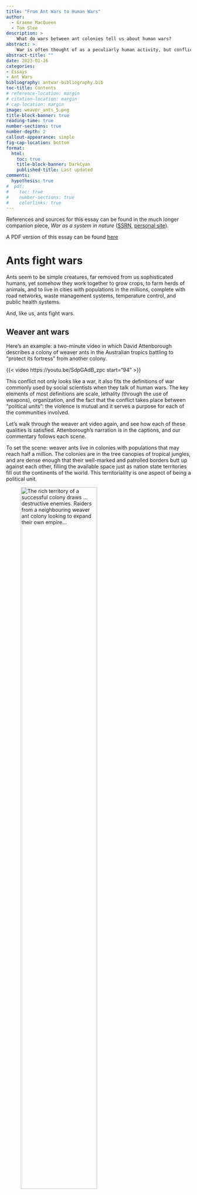 ```yaml
---
title: "From Ant Wars to Human Wars"
author: 
  - Graeme MacQueen
  - Tom Slee
description: >
    What do wars between ant colonies tell us about human wars?
abstract: >
    War is often thought of as a peculiarly human activity, but conflicts between ant colonies are just as much "wars" as those between nation states. We justify this claim and explore some of its implications. Most concretely, ant wars cast doubt on the idea -- particularly prominent among US military theorists -- that war and peace are just poles on a spectrum of conflict, and that thinking of war and peace as separate domains is outdated and naive.
abstract-title: ""
date: 2023-01-16
categories:
- Essays
- Ant Wars
bibliography: antwar-bibliography.bib
toc-title: Contents
# reference-location: margin
# citation-location: margin
# cap-location: margin
image: weaver_ants_5.png
title-block-banner: true
reading-time: true
number-sections: true
number-depth: 2
callout-appearance: simple
fig-cap-location: bottom
format:
  html: 
    toc: true
    title-block-banner: DarkCyan
    published-title: Last updated
comments:
  hypothesis: true
#  pdf:
#    toc: true
#    number-sections: true
#    colorlinks: true
---
```


::: {.callout-note appearance="simple"}
References and sources for this essay can be found in the much longer companion piece, *War as a system in nature* ([SSRN](https://papers.ssrn.com/sol3/papers.cfm?abstract_id=4262518 "SSRN version of War as a System in Nature"), [personal site](https://tomslee.github.io/essays/2022-12-antwar/ "personal site")).
:::

::: {.content-visible when-format="html"}
::: {.callout-note appearance="simple"}
A PDF version of this essay can be found [here](./antwars.pdf)
:::
:::

# Ants fight wars

Ants seem to be simple creatures, far removed from us sophisticated humans, yet somehow they work together to grow crops, to farm herds of animals, and to live in cities with populations in the millions, complete with road networks, waste management systems, temperature control, and public health systems.

And, like us, ants fight wars.

## Weaver ant wars

Here's an example: a two-minute video in which David Attenborough describes a colony of weaver ants in the Australian tropics battling to "protect its fortress" from another colony.

{{< video https://youtu.be/SdpGAdB_zpc start="94" >}}

This conflict not only looks like a war, it also fits the definitions of war commonly used by social scientists when they talk of human wars. The key elements of most definitions are scale, lethality (through the use of weapons), organization, and the fact that the conflict takes place between "political units": the violence is mutual and it serves a purpose for each of the communities involved.

Let's walk through the weaver ant video again, and see how each of these qualities is satisfied. Attenborough's narration is in the captions, and our commentary follows each scene.

To set the scene: weaver ants live in colonies with populations that may reach half a million. The colonies are in the tree canopies of tropical jungles, and are dense enough that their well-marked and patrolled borders butt up against each other, filling the available space just as nation state territories fill out the continents of the world. This territorialilty is one aspect of being a political unit.

![The rich territory of a successful colony draws ... destructive enemies. Raiders from a neighbouring weaver ant colony looking to expand their own empire...](weaver_ants_1.png){#fig-weaver-ants-1 width="70%"}

@fig-weaver-ants-1 shows ants from one colony intentionally crossing the border into the territory of another in a coordinated fashion. (We will come back to that word "intention".) Here is the first indication of organized violence.

![Invaders are quickly spotted! The guard releases pheromones to alert the rest of the colony.](weaver_ants_2.png){#fig-weaver-ants-2 width="70%"}

@fig-weaver-ants-2 shows how the weaver ants of the home colony are organized to play specialized roles. Specialization is even built into their bodies. The queen has a special role as the layer of eggs, but even though they are all half-sisters there are two distinct sizes of worker ant. The "minors" mainly look after the brood, while the "majors", which are twice as big and sometimes called "soldiers", carry out other tasks. Older major ants act as border guards. Again, these are all aspects of organization, one of the characteristics of war.

![They stream out of the nest to defend their home...](weaver_ants_3.png){#fig-weaver-ants-3 width="70%"}

@fig-weaver-ants-3 shows communication at work, another aspect of organization. The guard's pheromone signal alerts other ants, "recruiting" them to defend the colony in a form of efficient and effective purposeful communication between different groups of ants within the colony.

![If the home defences fail, the colony will be wiped out!](weaver_ants_4.png){#fig-weaver-ants-4 width="70%"}

In her 2021 book *War: How Conflict Shaped Us*, historian Margaret MacMillan says that wars are distinguished from bar fights by their scale. In narrating @fig-weaver-ants-4, Attenborough tells us that the colony might be wiped out. That's the potential for, and sometimes the reality of, hundreds of thousands of deaths -- surely enough to qualify as "mass" violence.

![Some of the defenders deploy their most potent weapon. They squirt formic acid. The stinging liquid halts the invaders in their tracks.](weaver_ants_5.png){#fig-weaver-ants-5 width="70%"}

@fig-weaver-ants-5 brings us to weapons. Ant weapons differ from human weapons in that they are part of the body rather than being a prosthetic device. Still, this targeted adaptation equips the ant with the ability to inflict damage on multiple enemies, at a distance. The level of lethality at work is enough that we would agree with Attenborough when he calls these adaptations "weapons".

![And now the home guard can go on the offensive.](weaver_ants_6.png){#fig-weaver-ants-6 width="70%"}

One not-so-obvious component of definitions of war is that the violence (or at least the potential for it) is *mutual*. One-sided violence in the ant world is usually called predation: war takes [between]{.underline} political units. In @fig-weaver-ants-6, the home guard goes on the offensive. The organized violence in this conflict is indeed mutual.

![Home and territory are secure once again. A colony may lose many workers in defence of its home, but their sacrifice helps safeguard the next generation.](weaver_ants_7.png){#fig-weaver-ants-7 width="70%"}

For decades, the late E. O. Wilson and Bert Holldobler were the foremost authorities in the study of ants. They wrote that "The colony is the unit of meaning in the lives of ants. The workers' loyalty to it is nearly total", and in @fig-weaver-ants-7 we see worker ants that have died for the greater good and for the future of the colony. Surely these colonies count as political units.

In short, this weaver ant conflict has all the makings of what we would call a war.

## Other ant wars

There are about 20,000 species of ants in the world, so there's no one form of ant war. But weaver ants are not the only ones to engage in conflicts that fit this definition of a war. Here are some other ant wars

-   In the temperate climes of Europe, wood ants form colonies which, like weaver ants in the tropics, expand until they border on each other. During winter the wood ants hibernate and boundaries between the colonies become blurred. In the spring they fight until boundaries are re-established, after which they commonly live side by side for the rest of the summer. The spring battles may be mere skirmishes, but in some cases they lead to the destruction of one colony, with the victorious colony using the bodies of vanquished ants as food to build up their nutritional stores after the winter.

-   In the 19th century, Argentine ants were accidentally exported around the world on ships, and they have settled in so well in their new homes that they have established what are called "supercolonies", with thousands of nests, thousands of queens, and up to a trillion workers. There is a massive supercolony in California, which stretches from the Bay Area down to San Diego. But near San Diego it borders another colony where a war between the two is in progress, which has killed millions of ants each month for the last hundred years. By number of casualties, it is more deadly than any other known war.

-   In the tropics of the Americas, Leafcutter ants construct the most sophisticated of all ant societies. Their colonies have a single queen and are maintained by several different castes of worker ant of massively different sizes, which practise an elaborate form of fungus farming (see @fig-leafcutter-ants). They fight nearby colonies, but they also have to fight off invading colonies of army ants, which don't maintain a static nest but maraud through the jungle as a column of hundreds of thousands of ants on the move. Leafcutters adopt different tactics depending on the enemy: when fighting other leafcutter ant colonies, minor workers do most of the fighting, but when army ants invade it is the majors who play the most important roles.

![Two leafcutter ants of the genus *Atta*. Credit: Kathy & sam from Beaverton OR, USA, CC BY 2.0 <https://creativecommons.org/licenses/by/2.0>, via Wikimedia Commons](Hitchiking_leafcutter_ant.png){#fig-leafcutter-ants width="70%"}

One difference between ant wars and human wars is that all human wars are between members of the same species, but some ant wars, like those between the leafcutters and army ants, are between different species. Is this still a war? If you watched the *Lord of the Rings* and didn't complain about the phrase "the War of the Ring", you've already accepted the principle. Perhaps it makes sense to think of inter-species ant wars as "asymmetric warfare" between armies using different technologies and resource bases, like that carried out in Afghanistan over the last 20 years.

# Asking questions about wars

As epigraph to Chapter 1 of her book "War", Margaret MacMillan chose a quotation from Frederic Manning: "War is waged by men; not by beasts, or by gods. It is a peculiarly human activity." She goes on to say that (p xi): "War raises fundamental questions about what it is to be human and about the essence of human society". The idea that war is uniquely human, and tied to our humanity, is widespread, but ants show that war is not a "peculiarly human activity".

Still, it is fair to ask "so what?" Isn't ant war just a curiosity? A surface similarity? After all, when we think about human wars, we do not seek simply to classify events as "war" or "not-war". We want to answer urgent questions, like: how do wars come about? what effects do wars have? how can wars be avoided or limited? how are wars won and lost? Addressing these questions leads us inevitably to the worlds of international relations, social institutions, human history, ethics, human nature, the nation state, technological innovation, law, diplomacy, and more. Aren't these, as MacMillan suggests, uniquely human topics?

So here is the next point we wish to make: *all those questions we ask about human wars can be asked of ant wars too, and the answers are not so different*. We will go through a list of topics, but as preface we'd like to highlight two themes that run through all of them.

The first is that any study of ants encourages a "system viewpoint" of war. The causes and effects of particular wars are not of as much interest when we look at ants. In ants, there is an ecosystem and there are inhabitants, and these generate particular forms of ant society, and in some ant species these societies periodically engage in and are shaped by wars. Instead of thinking about causes and effects, the focus is on the co-evolution of war and other aspects of ant societies: wars are just one aspect of a bigger system. This approach is not unheard of among those who study human war of course: think of historian and sociologist Charles Tilly's aphorism "War made the state and the state made war", but the perspective of war as a system is more obvious in the world of insects.

The second theme is a perspective of "convergent evolution" between ant and human societies. Here we don't mean a biological determinism, but evolution in a broader sense. Here is a beautiful paragraph by Canadian author Ronald Wright, invoked by John Gowdy and Lisi Krall writing about the origins of ants' ultrasocial behaviour:

> What took place in the early 1500s was truly exceptional, something that had never happened before and never will again. Two cultural experiments, running in isolation for 15,000 years or more, at last came face to face. Amazingly, after all that time, each could recognize the other's institutions. When Cortés landed in Mexico he found roads, canals, cities, palaces, schools, law courts, markets, irrigation works, kings, priests, temples, peasants, artisans, armies, astronomers, merchants, sports, theatre, art, music, and books. High civilization, differing in detail but alike in essentials, had evolved independently on both sides of the earth.

The similarities between Tenochtitlán and Madrid were not just metaphors or similes. The two are examples of a single thing -- a city -- which has developed independently, and is hosted in, different societies. A common underlying dynamic generates similar outcomes even in these two different environments. So, we would argue, war is a single thing: a system that has developed independently, hosted in both ant and human societies.

With those themes in mind, let's take a tour around the study of war. Approaches to understanding war take place at three levels: the international system of nation states, the nature of the states that make up this system, and the nature of the individuals that make up those states.

## The international relations of ant colonies

### Ant colonies are neo-realist states

We start at the level of the international system of states, and with the neo-realist perspective. This is one of several schools of thought in international relations. It treats the international system as anarchic, in the sense that there is no governing authority. It also treats each state as a black box (ignoring any internal structure) and as a "rational" actor pursuing its own self-interest in a utility-maximizing game-theoretic sense, acting in the face of incomplete information about the intentions and resources of other states.

To return to the weaver ants: here is an anarchic ecosystem of colonies, with no governing authority. Unencumbered by domestic politics or moral considerations, they act of out self-interest, with survival as the only metric of success. Ant colonies -- or at least the colonies of territorial ants such as weaver ants -- are the ultimate neo-realist nation state.

Does it make any sense to think of ant colonies as rational actors? After all, neo-realist nation states (or their leadership) take decisions, and weigh the costs and benefits of their actions. A "strategy" at the level of a nation state is the result of some form of deliberation, and of course ant colonies have no such deliberative qualities, no leadership to decide on a strategy, and no hierarchy to implement it. Yet ant colonies do arrive at similar behaviour even though they may travel along a different path. It has been known since the work of evolutionary biologist John Maynard Smith that many results of game theory can be achieved via two approaches: so-called rational decision making or evolutionary strategies. So there is no contradiction in saying that ant colonies act as rational agents despite their lack of ability to reflect and decide.

Weaver ants may tell us something about the outcomes of neo-realist strategies. In defending their boundaries and developing a capacity for armed response, weaver ant colonies adopt a strategy of deterrence, following the old human adage "if you want peace, prepare for war". But they also show the limitations of this adage: when a colony dies, or when particularly favourable conditions lead to population growth, wars break out, and they may be dramatic. Deterrence-based peace persists only in conjunction with occasional outbreaks of war, otherwise the investments in preserving deterrence-based peace are wasteful. We can think of individual ant wars as occasional changes in the state of an underlying war system: from a cold state, characterized by military preparedness, to a hot state of active war, the change being precipitated by a shock to the ecosystem.

### Ants are diplomats

Wars are costly events, and not to be undertaken lightly even by unsentimental neo-realist states. After a brutal war, even the victor may be left weakened and vulnerable. While the international system of human nation states may be anarchic, and while the intentions of other states may be uncertain, communication between states and intelligence gathering combine to help avoid unnecessary wars, and to avoid the unintentional escalation of small conflicts into all-out war.

Ants do not sit at tables and draft treaties, but they do communicate with the effect of avoiding or minimizing wars.

Weaver ants ensure that everyone knows where territories start and end in what looks like the outcome of a diplomatic agreement. The marking and patrolling of boundaries is accompanied by a strip between colonies that may become a "no ant land" which both colonies actively avoid.

There are other strategies too. Australian meat ants live in nests near eucalyptus trees, ranging in population from 10,000 to over 300,000 ants. When they encounter ants from other colonies, they raise their gaster (hind end) and posture aggressively, but rarely engage in violence. This signalling is not only individual: meat ants also gather around their food trees and engage in collective displays to warn off potential enemies. Like military exercises, these displays serve to demonstrate strength. As such, they help to solve boundary disputes and clarify each colony's territory without the cost of conflict.

Even more dramatic are the "honeypot ants" of the southern US. They live in colonies with foraging areas that often overlap, leading to disputes about control over the food source. To resolve these disputes, honeypot ants stage "tournaments", in which hundreds of individual ants square off in contested zones and stage one-on-one confrontations, each of which last between ten and thirty seconds. These tournaments may last several days, with posturing and pushing but little or no serious fighting. ("The ants challenge one another back and forth across the disputed field in the manner of medieval knights, one on one.")

Bert Holldobler, who observed this behaviour, argues that these contests enable each colony to assess the size and strength of the opposing colony. The tournament may decide which colony holds the resource, without too much violence. But we should not idealize these diplomatic efforts: if one colony concludes that it has superiority in numbers at a scale of ten to one or more, it may invade and destroy the weaker colony, carrying off worker ants and brood to their own colony.

## War and ant society

The middle level of analysis is at the level of the individual state: its politics, its economics, and its social structure.

### The military industrial complex

We have already quoted the aphorism that "War made the state and the state made war", which captures the way that, over time, war has both shaped and been shaped by the organization of individual societies.

For ants, war is one of the forces driving the formation of new "castes", a term which has been used for a long time, for better or worse, to describe the development of distinct types within a single colony. Among the workers, who are all female, the most common types are minor and major, with differing body size and other specialized physical attributes. The difference in size between minor and major nestmates reaches an apex in marauder ants, where the major ants may weigh five hundred times more than a minor, and where the minor may ride on the head of the major.

Consider three ant species of the genus *Camponotus*, which live in the southern United States and are subject to predatory raids by army ants. One species responds to raids by evacuating the nest, the other two respond by fighting. All three species have "major" and "minor" castes, but in the one that flees the majors are only slightly larger than the minors. In those that fight, the majors are much larger.

Size is not the only specialization that has developed: some species of ants have also developed weapon technologies. The weaver ants have their formic spreays, other species have specialized mandibles, stings, foams. Some ants even use chemicals that induce panic in a whole colony: a weapon of mass destruction. There are defenses too, such as the biomineral armour that enhances the strength of the exoskeleton in leafcutter ants. Several species in south-east Asia, including one called *Colobopsis explodens*, have developed a dramatic technology: some minor workers have two large two glands filled with toxic secretions. During combat these ants contract their abdominal muscles and literally explode, in a kamikaze act, spreading deadly secretions onto the foe.

There is a symbiotic nature to the species's investment in technology and their tendency to engage in war that mirrors the military industrial complex: those who fight will develop weapons, but equally, those who invest in weapons are the ones that fight. Across humans and ants, war has accompanied changes in society, developing increasingly specialized roles and communication techniques, changing the relationships among members of society.

### Culture wars

Sociology shows how nation states maintain political cohesion during the trauma of warfare by developing and promoting a culture of national identity. Nations develop a clear sense of who is part of the nation and who is not: an *in-group/out-group separation*. Patriotic discourses of common origin and shared blood relationship are common (terms like "motherland") even when there is no historical or material basis for it. During a war, each side may produce propaganda to emphasize how different "we" are from "them".

To return to the weaver ants: the colonies are too big for any kind of personal identification, so how do they know which ants to fight? The cue lies in the waxy surface of the hard outer cuticle. When ants meet, they touch each other with antennas and sense a "cuticular hydrocarbon" or CHC profile. The CHC profile is sometimes called an "odour" although the sense involved is somewhere between taste, scent, and touch.

The largest supercolonies of the Argentine ant may have a million nests, and spread over thousands of kilometers. Move a"Large Colony" Argentine ant 800 kilometres from San Francisco to San Diego and she will still be "home", accepted by surrounding ants. On the other hand, move an ant a few centimetres across an invisible (to humans) border in the outskirts of San Diego, and she will probably be killed by the members of the neighbouring Lake Hodges colony.

For decades it was thought that this cohesion of purpose among colony members was explained by kin selection. The most prominent proponent of that idea was the late E.O. Wilson, whose book *Sociobiology* became controversial for arguing that the same logic shaped human societies. What's less well known is that Wilson later led a countercharge among biologists and questioned his own theories, saying that even in ants, kin selection is not enough to explain the behaviour entomologists were observing.

His alternative idea is that natural selection may operate at the level of the colony -- the "superorganism" -- rather than the individual ant. If that's correct, then the CHC profile serves not only as a marker of identity but also defines it, and is actively maintained through exchange throughout the members of a colony. The colony is making a cultural investment in maintaining a common identity among its members: it is developing a social infrastructure of cohesion.

Nothing of what we say here depends on any particular evolutionary theory, we are just describing what entomologists observe, but the possibility that ant evolve cultures is one that seems compelling to me.

## The psychology of ant war

Finally we go to the level of the individual. Human societies have historically separated warlike behaviour from peacetime behaviour: the rules and norms of war are different to those of peacetime. The pheromones used by ants to recruit and mobilize an army is also a trigger that sets off warlike behaviour on the part of individual ants: as in humans, there are two domains of behaviour.

While the psychology of the human warrior has a long and deep history, essentially nothing is told of the experiences of ants. Do they have experiences at all? Here the practice of entomologists borrowing terminology from human wars comes to a halt. The contrast is dramatic. Self-sacrifice in human war is seen as an expression of bravery and nobility sufficient to prompt some of our most universal and challenging stories of what it means to be human. The same action carried out by ants is simply "stereotyped behaviour" with no implications of "intent" or internal states.

We are told, for example, that "one fire-ant worker straggling close by is enough to trigger a violent response" in the woodland ant: a cue and a stereotyped response. But the response evoked may be quite complex. The worker ant, having encountered the fire-ant and identified it, (i) touches it to acquire its odour; (ii) lays down a chemical trail; (iii) rushes up to nestmates one at a time as she hurries back to the nest. Then, as part of this same sequence of actions, both "soldiers" (majors) and ordinary workers quickly attack the enemy and kill it, after which they search the area for further members of the fire-ant nest. This may end the matter, but in some cases a wider engagement may take place. It is not easy for us to see where the stereotyped behaviour ends and intelligent decision-making begins.

Try as they might, entomologists cannot entirely escape interpretation. By avoiding any mention of intent or of internal states, researchers implicitly treat ants as information-processing and algorithm-following automata, a stance that blends smoothly into agent-based computer simulations of ant behaviour. Yet ants are not interchangeable; they are individuals, with memories of their own unique life histories. They memorize complex foraging routes for periods of weeks, distinguish among complex pheromone profiles, and undertake sequences of context-dependent decisions. A forest-dwelling African ponerine ant memorizes the detailed outline of tree crowns beneath which it passes on outgoing trips, then reverses the information to run a straight line home.

Current trends in modern war fighting may instead be rendering redundant the psychology of the battlefield, turning human soldiers into information-processing units. Chemical-induced behaviour changes have long been common in human warriors of course, from Dutch courage to ritual consumption of intoxicants to today's medically-tuned performance enhancers. And now technological innovations are replacing soldiers' judgement with computer-augmented decision-making and policy-implementing workflows, or replacing the soldiers entirely, with automated weaponry.

# So what?

We finish by returning to the question of "so what?" We'd like to suggest two possibilities, one fairly specific, and one more general.

## Bright lines or spectrum of conflict?

To return to the definition at the beginning of this essay, defining war by a list of attributes does not help to distinguish between two perspectives on warfare. One is that war and peace are just poles at the ends of a spectrum of scale, organization, weaponry, and so on. The other is that war and peace are two distinct domains.

In her book *How Everything Became War and the Military Became Everything*, law professor Rosa Brooks gives examples of how humans have drawn bright lines between war and peace throughout history. We have built rituals that help warriors switch between their normal frame of mind to one where they are ready to kill and to die: as just one example she describes Navajo soldiers who adopted a different dialect when setting out on raids, and who would draw a line in the desert on the way home, stepping over it and resuming their common language on the way home. Nation states have had rituals too, such as the practice of governments formally declaring war, again marking a sharp transition from one state to another. And at the international level, at least since Franz Lieber and Bertha von Suttner in the 19th century there have been attempts to create rules for the making and conduct of war, separate from the rules for conduct in peacetime. The dividing lines can never be completely sharp at any of these scales, but the attempts to separate two domains, with different rules for each, is inseparable from the names war and peace themeselves.

But there's an influential strand of thought that such efforts have outlived their time. In her conclusion (p 345), Brooks writes: "The best route to upholding human rights and the rule of law lies in recognizing that war and peace are not binary opposites, but lie along a continuum". Among military theorists, and particularly American military theorists, there has been a flourishing of talk about the spectrum of conflict, asymmetric warfare, and grey zones between war and peace.

Many, from all sides of the political spectrum, have dismissed attempts to limit and control war. Pancho Villa said "It seems to me a funny thing to make rules about war. It is not a game." White House Counsel Alberto Gonzalez said that, in the War on Terror, the Geneva Conventions are "quaint".

So perhaps it is relevant that ants have found ways to draw "bright lines" between war and peace. We've seen some in this essay already. During recruitment and mobilization, ants switch from one mental state to another. August Forel, an early entomologist, described how ants of the genus *Polyergus* would raid ants of another genus, during which "the battle-fury sometimes becomes terrible; they snap right and left with their jaws and abandon all distinction between friend and foe. They are like mad creatures." At the level of the colony, the sharp territorial and in-group/out-group boundaries have helped to reduce uncertainty about the onset of war. At the level of the international system, the tournaments and displays create a mechanism for clarifying the decision: are we fighting a war or not?

As with humans, ants do attempt to blur the boundary between war and peace. Some use forms of deception: "propaganda chemicals" which introduce confusion by mimicking alarm pheromones of the target species, or which cause ants to lose their ability to distinguish their own nest mates and attack each other. Still, the many elements of boundary construction do not become irrelevant. In general the dike holds, despite the holes in it, separating the two domains. The bright lines are not quaint, and they are not "funny things". If ants have developed these lines, it is because they aid in survival of those who do. We ignore them at our peril.

## Coda

The variety and richness of ant behaviour seems limitless. Entomologists continue to make new and surprising discoveries all the time and we feel that we've just scratched the surface of the topic. It seems to us that looking at ant wars, so familiar and yet so alien, prompt us to look at human war from a different vantage point, and that new vantage points have the potential to generate new hypotheses and new insights about human wars.

We hope these efforts show that what Ted Schultz and others from the Smithsonian Museum of Natural History call "reciprocal illumination" between those who study humans and those who study insects is a real possibility. And given the tragic destructiveness of human wars, any opportunities for illumination should not be ignored.

But even if concrete insights are not forthcoming, we think there is another reason to take ant wars seriously. Humans have been fighting wars for perhaps 12,000 years, since the beginnings of agriculture and fixed communities. Ants have been fighting wars for perhaps 60 million years, a period 5,000 times longer. Whether we count the number of wars or the deaths of organisms, human war is a rounding error compared to ant wars. War has been, we could argue, a peculiarly formic activity for most of its history; one that humans have only recently started to learn.

Treating war as a system in nature is one more small step away from an anthropocentric view of the world. We've started to see language, emotions, and intelligence in other species, and these discoveries prompt thoughts about the value of these other species and their contributions to the variety of the world, while showing us that we're not as special as we'd sometimes like to think. Perhaps understanding that war is also not unique to humans will help us a little further along that path.
